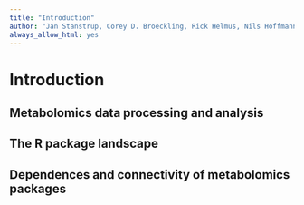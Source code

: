 ```yaml
---
title: "Introduction"
author: "Jan Stanstrup, Corey D. Broeckling, Rick Helmus, Nils Hoffmann, Ewy Mathé, Thomas Naake, Luca Nicolotti, Kristian Peters, Johannes Rainer, Reza M. Salek, Tobias Schulze, Emma L. Schymanski, Michael A. Stravs, Etienne A Thévenot, Hendrik Treutler, Ralf J. M. Weber, Egon Willighagen, Michael Witting, Steffen Neumann"
always_allow_html: yes
---
```




\pagebreak

# Introduction

## Metabolomics data processing and analysis

## The R package landscape

## Dependences and connectivity of metabolomics packages

